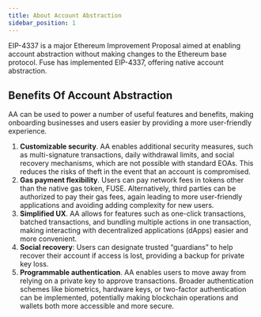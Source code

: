 ```yaml
---
title: About Account Abstraction
sidebar_position: 1
---
```


EIP-4337 is a major Ethereum Improvement Proposal aimed at enabling account abstraction without making changes to the Ethereum base protocol. Fuse has implemented EIP-4337, offering native account abstraction.

## Benefits Of Account Abstraction

AA can be used to power a number of useful features and benefits, making onboarding businesses and users easier by providing a more user-friendly experience.

1. **Customizable security**. AA enables additional security measures, such as multi-signature transactions, daily withdrawal limits, and social recovery mechanisms, which are not possible with standard EOAs. This reduces the risks of theft in the event that an account is compromised.
2. **Gas payment flexibility**. Users can pay network fees in tokens other than the native gas token, FUSE. Alternatively, third parties can be authorized to pay their gas fees, again leading to more user-friendly applications and avoiding adding complexity for new users. 
3. **Simplified UX**. AA allows for features such as one-click transactions, batched transactions, and bundling multiple actions in one transaction, making interacting with decentralized applications (dApps) easier and more convenient.
4. **Social recovery**: Users can designate trusted “guardians” to help recover their account if access is lost, providing a backup for private key loss.
5. **Programmable authentication**. AA enables users to move away from relying on a private key to approve transactions. Broader authentication schemes like biometrics, hardware keys, or two-factor authentication can be implemented, potentially making blockchain operations and wallets both more accessible and more secure.

